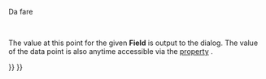 <languages/>

<div class="mw-translate-fuzzy">
{{Docnav/it
|[[FEM_PostFilterLinearizedStresses/it|Stress linearization plot]]
|[[FEM_PostCreateFunctions/it|Filter functions]]
|[[FEM_Workbench/it|FEM]]
|IconL=FEM_PostFilterLinearizedStresses.svg
|IconR=Fem_CompPostCreateFunctions.png
|IconC=Workbench_FEM.svg
}}
</div>

<div class="mw-translate-fuzzy">
{{GuiCommand/it|Name=FEM_PostCreateDataAtPointFilter|Name/it=FEM PostCreateDataAtPointFilter|Icon=Fem-post-filter-data-at-point.png|MenuLocation= Risultati → Data at point filter ||Workbenches=[[FEM_Workbench/it|FEM]]|Shortcut=|SeeAlso=[[FEM_tutorial/it|Tutorial FEM]]}}
</div>

<span id="Description"></span>
{{FEM Tools navi/it}}

<div class="mw-translate-fuzzy">
Da fare
</div>

<span id="Usage"></span>
{{Userdocnavi/it}}

<div class="mw-translate-fuzzy">
<br />
</div>

The value at this point for the given '''Field''' is output to the dialog. The value of the data point is also anytime accessible via the [[Property_editor|property]] {{PropertyData|Point Data}}.


<div class="mw-translate-fuzzy">
{{Docnav/it
|[[FEM_PostFilterLinearizedStresses/it|Stress linearization plot]]
|[[FEM_PostCreateFunctions/it|Filter functions]]
|[[FEM_Workbench/it|FEM]]
|IconL=FEM_PostFilterLinearizedStresses.svg
|IconR=Fem_CompPostCreateFunctions.png
|IconC=Workbench_FEM.svg
}}
</div>

{{FEM Tools navi{{#translation:}}}}
{{Userdocnavi{{#translation:}}}}